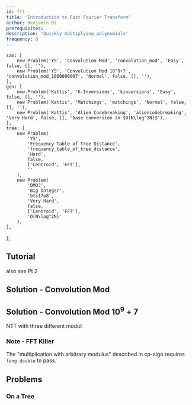 ```yaml
---
id: fft
title: 'Introduction to Fast Fourier Transform'
author: Benjamin Qi
prerequisites:
description: 'Quickly multiplying polynomials'
frequency: 0
---
```



	sam: [
		new Problem('YS', 'Convolution Mod', 'convolution_mod', 'Easy', false, [], ''),
		new Problem('YS', 'Convolution Mod 10^9+7', 'convolution_mod_1000000007', 'Normal', false, [], ''),
	],
	gen: [
		new Problem('Kattis', 'K-Inversions', 'kinversions', 'Easy', false, [], ''),
		new Problem('Kattis', 'Matchings', 'matchings', 'Normal', false, [], ''),
		new Problem('Kattis', 'Alien Codebreaking', 'aliencodebreaking', 'Very Hard', false, [], 'base conversion in $O(N\log^2N)$'),
	],
	tree: [
		new Problem(
			'YS',
			'Frequency Table of Tree Distance',
			'frequency_table_of_tree_distance',
			'Hard',
			false,
			['Centroid', 'FFT'],
			''
		),
		new Problem(
			'DMOJ',
			'Big Integer',
			'bts17p8',
			'Very Hard',
			false,
			['Centroid', 'FFT'],
			'O(N\log^2N)'
		),
	],
};

<Problems problems={problems.sam} />

## Tutorial

<Resources>
	<Resource source="cp-algo" url="https://cp-algorithms.com/algebra/fft.html" title="FFT" starred> </Resource>
	<Resource source="CSA" url="https://csacademy.com/blog/fast-fourier-transform-and-variations-of-it/" title="FFT and Variations"> </Resource>
	<Resource source="CF" title="adamant - Lecture Notes" url="http://codeforces.com/blog/entry/55572"> </Resource>
	<Resource source="CF" title="FFT / NTT: The tough made simple Pt 1" url="http://codeforces.com/blog/entry/43499">also see Pt 2</Resource>
</Resources>

## Solution - Convolution Mod

<Resources>
	<Resource source="Benq" title="FFT" url="https://github.com/bqi343/USACO/blob/master/Implementations/content/numerical/Polynomials/FFT.h"> </Resource>
</Resources>

## Solution - Convolution Mod $10^9+7$

<Resources>
	<Resource source="Benq" title="FFTmod" url="https://github.com/bqi343/USACO/blob/master/Implementations/content/numerical/Polynomials/FFTmod.h">NTT with three different moduli</Resource>
</Resources>

### Note - FFT Killer

The "multiplication with arbitrary modulus" described in cp-algo requires `long double` to pass.

## Problems

<!-- - [Counting Triplets](https://toph.co/p/counting-triplets) -->

<Problems problems={problems.gen} />

### On a Tree

<Problems problems={problems.tree} />